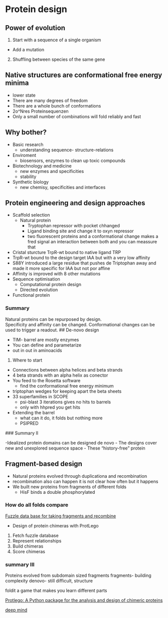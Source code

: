 # Protein design

## Power of evolution 
1. Start with a sequence of a single organism  
  - Add a mutation 
2. Shuffling between species of the same gene 

## Native structures are conformational free energy minima 
- lower state 
- There are many degrees of freedom 
- There are a whole bunch of conformations 
- 2o^Nres Proteinsequenzen 
- Only a small number of combinations will fold reliably and fast 

## Why bother? 
- Basic research 
  - understanding sequence- structure-relations
- Enviroment 
  - biosensors, enzymes to clean up toxic compounds 
- Biotechnology and medicine
  - new enzymes and specificities
  - stability 
- Synthetic biology 
  - new chemisy, specificities and interfaces 

## Protein engineering and design approaches 
- Scaffold selection 
  - Natural protein 
    - Tryptophan repressor with pocket chhanged 
    - Ligand binding site and change it to oxyn repressor 
    - two fluorescent proteins and a conformational change makes a fred signal an interaction between both and you can meassure that 
- Cristal sturcture TrpR-wt bound to native ligand TRP 
- TrpR-wt bound to the design target IAA but with a very low affinity 
- S88Y introduced a large residue that pushes de Triptophan away and made it more specific for IAA but not por affine 
- Affinity is improved with 8 other mutations 
- Sequence optimisation 
  - Computational protein design 
  - Directed evolution 
- Functional protein 

### Summary 
Natural proteins can be repurposed by design.  
Specificity and affinity can be changed. 
Conformational changes can be used to trigger a readout. 
## De-novo design 

- TIM- barrel are mostly enzymes 
- You can define and parametarize 
- out in out in aminoacids

1. Where to start 
- Connections between alpha helices and beta strands 
- 4 beta strands with an alpha helix as conector 
- You feed to the Rosetta software 
  - find the conformational free energy minimum 

- triptophan wedges for keeping apart the beta sheets 
- 33 superfamilies in SCOPE 
  - psi-blast 3 iterations gives no hits to barrels 
  - only with hhpred you get hits 
- Extending the barrel 
  - what can it do, it folds but nothing more 
  - PSIPRED 

### Summary II 

-Idealized protein domains can be designed de novo 
- The designs cover new and unexplored sequence space 
- These "history-free" protein 


## Fragment-based design 

- Natural proteins evolved through duplicationa and recombination
- recombination also can happen it is not clear how often but it happens 
- We built new proteins from fragments of different folds 
  - HisF binds a double phosphorylated 

### How do all folds compare 

[Fuzzle data base for taking fragments and recombine](https://fuzzle.uni-bayreuth.de/)

- Design of protein chimeras with ProtLego 
1. Fetch fuzzle database 
2. Represent relationships 
3. Build chimeras 
4. Score chimeras 

### summary III 
Proteins evolved from subdomain sized fragments 
fragments- building complexity 
denovo- still difficult, structure 


foldit a game that makes you learn different parts 


[Protlego: A Python package for the analysis and design of chimeric proteins](https://hoecker-lab.github.io/protlego/)

[deep mind](https://deepmind.com/blog/article/alphafold-a-solution-to-a-50-year-old-grand-challenge-in-biology)
  